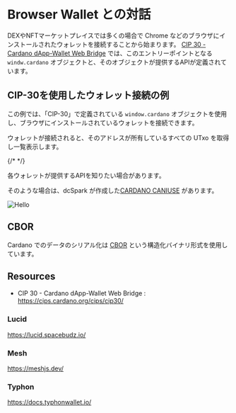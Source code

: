 
# Browser Wallet との対話

DEXやNFTマーケットプレイスでは多くの場合で Chrome などのブラウザにインストールされたウォレットを接続することから始まります。
[CIP 30 - Cardano dApp-Wallet Web Bridge](https://cips.cardano.org/cips/cip30/) では、このエントリーポイントとなる
`windw.cardano` オブジェクトと、そのオブジェクトが提供するAPIが定義されています。

## CIP-30を使用したウォレット接続の例
この例では、「CIP-30」で定義されている `window.cardano` オブジェクトを使用し、ブラウザにインストールされているウォレットを接続できます。

ウォレットが接続されると、そのアドレスが所有しているすべての UTxo を取得し一覧表示します。

{/* <StackBlitz /> */}

<Callout type="info" emoji="💡">
  各ウォレットが提供するAPIを知りたい場合があります。
  
  そのような場合は、dcSpark が作成した[CARDANO CANIUSE](https://www.cardano-caniuse.io/) があります。

  <Image src="/images/CARDANO-CANIUSE.png" alt="Hello" width={1200} height={630} />
</Callout>

## CBOR
Cardano でのデータのシリアル化は [CBOR](https://cbor.io/) という構造化バイナリ形式を使用しています。


## Resources
- CIP 30 - Cardano dApp-Wallet Web Bridge : https://cips.cardano.org/cips/cip30/

### Lucid
https://lucid.spacebudz.io/

### Mesh
https://meshjs.dev/

### Typhon 
https://docs.typhonwallet.io/